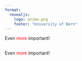 ```yaml
---
format:
  revealjs:
    logo: unibe.png
    footer: "University of Bern"
---
```

::: {.r-fit-text}
Even [more]{style="color:red;"} important!
:::

## {background-color="lightblue"}

::: {.r-fit-text}
Even [more]{style="color:red;"} important!

:::
